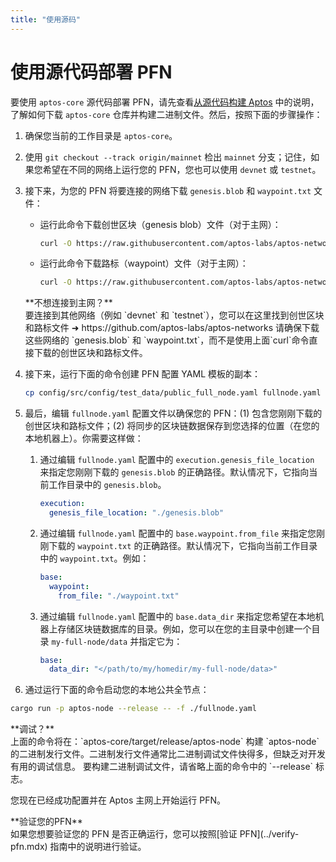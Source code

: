 ```yaml
---
title: "使用源码"
---
```



# 使用源代码部署 PFN

要使用 `aptos-core` 源代码部署 PFN，请先查看[从源代码构建 Aptos](../../building-from-source.mdx) 中的说明，了解如何下载 `aptos-core` 仓库并构建二进制文件。然后，按照下面的步骤操作：

1. 确保您当前的工作目录是 `aptos-core`。
2. 使用 `git checkout --track origin/mainnet` 检出 `mainnet` 分支；记住，如果您希望在不同的网络上运行您的 PFN，您也可以使用 `devnet` 或 `testnet`。
3. 接下来，为您的 PFN 将要连接的网络下载 `genesis.blob` 和 `waypoint.txt` 文件：

   - 运行此命令下载创世区块（genesis blob）文件（对于主网）：

     ```bash filename="Terminal"
     curl -O https://raw.githubusercontent.com/aptos-labs/aptos-networks/main/mainnet/genesis.blob
     ```

   - 运行此命令下载路标（waypoint）文件（对于主网）：
     ```bash filename="Terminal"
     curl -O https://raw.githubusercontent.com/aptos-labs/aptos-networks/main/mainnet/waypoint.txt
     ```

   <Callout type="warning">
   **不想连接到主网？**<br />
   要连接到其他网络（例如 `devnet` 和 `testnet`），您可以在这里找到创世区块和路标文件 ➜ https://github.com/aptos-labs/aptos-networks
   请确保下载这些网络的 `genesis.blob` 和 `waypoint.txt`，而不是使用上面`curl`命令直接下载的创世区块和路标文件。

   </Callout>

4. 接下来，运行下面的命令创建 PFN 配置 YAML 模板的副本：

   ```bash filename="Terminal"
   cp config/src/config/test_data/public_full_node.yaml fullnode.yaml
   ```

5. 最后，编辑 `fullnode.yaml` 配置文件以确保您的 PFN：(1) 包含您刚刚下载的创世区块和路标文件；(2) 将同步的区块链数据保存到您选择的位置（在您的本地机器上）。你需要这样做：

   1. 通过编辑 `fullnode.yaml` 配置中的 `execution.genesis_file_location` 来指定您刚刚下载的 `genesis.blob` 的正确路径。默认情况下，它指向当前工作目录中的 `genesis.blob`。

      ```yaml filename="fullnode.yaml"
      execution:
        genesis_file_location: "./genesis.blob"
      ```

   2. 通过编辑 `fullnode.yaml` 配置中的 `base.waypoint.from_file` 来指定您刚刚下载的 `waypoint.txt` 的正确路径。默认情况下，它指向当前工作目录中的 `waypoint.txt`。例如：

      ```yaml filename="fullnode.yaml"
      base:
        waypoint:
          from_file: "./waypoint.txt"
      ```

   3. 通过编辑 `fullnode.yaml` 配置中的 `base.data_dir` 来指定您希望在本地机器上存储区块链数据库的目录。例如，您可以在您的主目录中创建一个目录 `my-full-node/data` 并指定它为：
      ```yaml filename="fullnode.yaml"
      base:
        data_dir: "</path/to/my/homedir/my-full-node/data>"
      ```

6. 通过运行下面的命令启动您的本地公共全节点：

```bash filename="Terminal"
cargo run -p aptos-node --release -- -f ./fullnode.yaml
```

<Callout type="info">
**调试？**<br />
上面的命令将在：`aptos-core/target/release/aptos-node` 构建 `aptos-node` 的二进制发行文件。二进制发行文件通常比二进制调试文件快得多，但缺乏对开发有用的调试信息。
要构建二进制调试文件，请省略上面的命令中的 `--release` 标志。
</Callout>

您现在已经成功配置并在 Aptos 主网上开始运行 PFN。

<Callout type="info">
**验证您的PFN**<br />
如果您想要验证您的 PFN 是否正确运行，您可以按照[验证 PFN](../verify-pfn.mdx) 指南中的说明进行验证。
</Callout>

